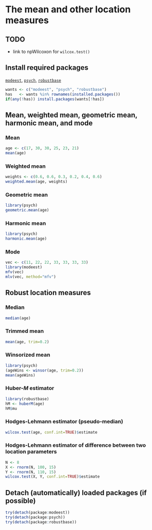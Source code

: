 The mean and other location measures
=========================

TODO
-------------------------

 - link to npWilcoxon for `wilcox.test()`

Install required packages
-------------------------

[`modeest`](http://cran.r-project.org/package=modeest), [`psych`](http://cran.r-project.org/package=psych), [`robustbase`](http://cran.r-project.org/package=robustbase)

```r
wants <- c("modeest", "psych", "robustbase")
has   <- wants %in% rownames(installed.packages())
if(any(!has)) install.packages(wants[!has])
```

Mean, weighted mean, geometric mean, harmonic mean, and mode
-------------------------

### Mean

```r
age <- c(17, 30, 30, 25, 23, 21)
mean(age)
```

### Weighted mean

```r
weights <- c(0.6, 0.6, 0.3, 0.2, 0.4, 0.6)
weighted.mean(age, weights)
```

### Geometric mean

```r
library(psych)
geometric.mean(age)
```

### Harmonic mean

```r
library(psych)
harmonic.mean(age)
```

### Mode

```r
vec <- c(11, 22, 22, 33, 33, 33, 33)
library(modeest)
mfv(vec)
mlv(vec, method="mfv")
```

Robust location measures
-------------------------

### Median

```r
median(age)
```

### Trimmed mean

```r
mean(age, trim=0.2)
```

### Winsorized mean

```r
library(psych)
(ageWins <- winsor(age, trim=0.2))
mean(ageWins)
```

### Huber-$M$ estimator

```r
library(robustbase)
hM <- huberM(age)
hM$mu
```

### Hodges-Lehmann estimator (pseudo-median)

```r
wilcox.test(age, conf.int=TRUE)$estimate
```

### Hodges-Lehmann estimator of difference between two location parameters

```r
N <- 8
X <- rnorm(N, 100, 15)
Y <- rnorm(N, 110, 15)
wilcox.test(X, Y, conf.int=TRUE)$estimate
```

Detach (automatically) loaded packages (if possible)
-------------------------

```r
try(detach(package:modeest))
try(detach(package:psych))
try(detach(package:robustbase))
```
